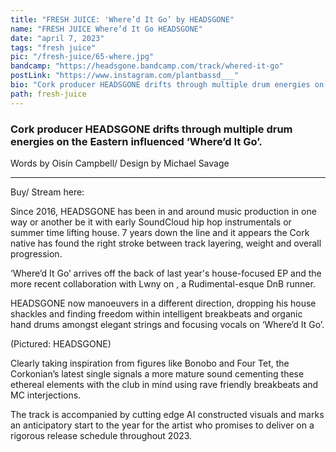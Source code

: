 ---
title: "FRESH JUICE: 'Where’d It Go’ by HEADSGONE"
name: "FRESH JUICE Where’d It Go HEADSGONE"
date: "april 7, 2023"
tags: "fresh juice"
pic: "/fresh-juice/65-where.jpg"
bandcamp: "https://headsgone.bandcamp.com/track/whered-it-go"
postLink: "https://www.instagram.com/plantbassd___"
bio: "Cork producer HEADSGONE drifts through multiple drum energies on the Eastern influenced ‘Where’d It Go’. "
path: fresh-juice
---

### Cork producer HEADSGONE drifts through multiple drum energies on the Eastern influenced ‘Where’d It Go’.

<p className="smallText">Words by Oisín Campbell/ Design by Michael Savage</p>

<hr />

<BandCamp src="track=3185612813" />

Buy/ Stream here: <HoverLink url="headsgone.bandcamp.com/track/whered-it-go" external />

Since 2016, HEADSGONE has been in and around music production in one way or another be it with early SoundCloud hip hop instrumentals or summer time lifting house. 7 years down the line and it appears the Cork native has found the right stroke between track layering, weight and overall progression.

‘Where’d It Go’ arrives off the back of last year's house-focused <HoverLink url="soundcloud.com/headsgone/headsgone-360-modded-master" name="‘360’" external /> EP and the more recent collaboration with Lwny on <HoverLink url="open.spotify.com/track/45iy9utPsCxWmtFmoYBK0B" name="'Drive Me Crazy'" external />, a Rudimental-esque DnB runner.

HEADSGONE now manoeuvers in a different direction, dropping his house shackles and finding freedom within intelligent breakbeats and organic hand drums amongst elegant strings and focusing vocals on ‘Where’d It Go’.

<Picture src="/fresh-juice/65-cork.jpg" alt="HEADSGONE cover pic" size={1200} />
<p className="smallText">(Pictured: HEADSGONE)</p>

Clearly taking inspiration from figures like Bonobo and Four Tet, the Corkonian’s latest single signals a more mature sound cementing these ethereal elements with the club in mind using rave friendly breakbeats and MC interjections.

The track is accompanied by cutting edge AI constructed visuals <HoverLink url="www.youtube.com/shorts/eGyUfj9fVJA" external name="(See Here)"/> and marks an anticipatory start to the year for the artist who promises to deliver on a rigorous release schedule throughout 2023.

